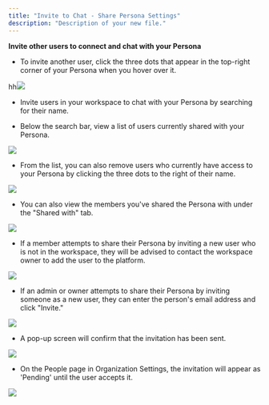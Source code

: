 ```yaml
---
title: "Invite to Chat - Share Persona Settings"
description: "Description of your new file."
---
```


**Invite other users to connect and chat with your Persona**

* To invite another user, click the three dots that appear in the top-right corner of your Persona when you hover over it.

hh![](/Group33418\(1\)1\(1\).png)

* Invite users in your workspace to chat with your Persona by searching for their name.

* Below the search bar, view a list of users currently shared with your Persona.

![](/MyAI-AICreated@3x\(28\).png)

* From the list, you can also remove users who currently have access to your Persona by clicking the three dots to the right of their name.

![](/MyAI-AICreated@3x\(29\).png)

* You can also view the members you've shared the Persona with under the "Shared with" tab.

![](/MyAI-AICreated@3x\(30\).png)

* If a member attempts to share their Persona by inviting a new user who is not in the workspace, they will be advised to contact the workspace owner to add the user to the platform.

![](/MyAI-AICreated@3x\(31\).png)

* If an admin or owner attempts to share their Persona by inviting someone as a new user, they can enter the person's email address and click "Invite."

![](/MyAI-AICreated@3x\(32\).png)

* A pop-up screen will confirm that the invitation has been sent.

![](/MyAI-AICreated@3x\(33\).png)

* On the People page in Organization Settings, the invitation will appear as 'Pending' until the user accepts it.

![](/Settings-accountsettings\(3\).png)